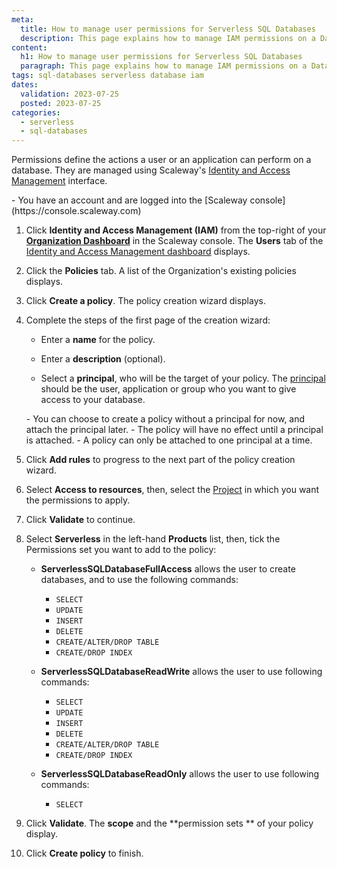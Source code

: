 ```yaml
---
meta:
  title: How to manage user permissions for Serverless SQL Databases
  description: This page explains how to manage IAM permissions on a Database
content:
  h1: How to manage user permissions for Serverless SQL Databases
  paragraph: This page explains how to manage IAM permissions on a Database
tags: sql-databases serverless database iam
dates:
  validation: 2023-07-25
  posted: 2023-07-25
categories:
  - serverless
  - sql-databases
---
```


Permissions define the actions a user or an application can perform on a database. They are managed using Scaleway's [Identity and Access Management](/identity-and-access-management/iam/quickstart/) interface.

<Macro id="iam-requirements" />
 
<Message type="requirement">
  - You have an account and are logged into the [Scaleway console](https://console.scaleway.com)
</Message>


1. Click **Identity and Access Management (IAM)** from the top-right of your [**Organization Dashboard**](https://console.scaleway.com/organization) in the Scaleway console. The **Users** tab of the [Identity and Access Management dashboard](https://console.scaleway.com/iam/users) displays.

2. Click the **Policies** tab. A list of the Organization's existing policies displays.

3. Click **Create a policy**. The policy creation wizard displays.

4. Complete the steps of the first page of the creation wizard:

    - Enter a **name** for the policy.

    - Enter a **description** (optional).

    - Select a **principal**, who will be the target of your policy. The [principal](/identity-and-access-management/iam/concepts/#principal) should be the user, application or group who you want to give access to your database.

    <Message type="important">
      - You can choose to create a policy without a principal for now, and attach the principal later.
      - The policy will have no effect until a principal is attached.
      - A policy can only be attached to one principal at a time.
    </Message>

5. Click **Add rules** to progress to the next part of the policy creation wizard.

6. Select **Access to resources**, then, select the [Project](/identity-and-access-management/iam/concepts/#project) in which you want the permissions to apply.

7. Click **Validate** to continue.

8. Select **Serverless** in the left-hand **Products** list, then, tick the Permissions set you want to add to the policy:

    - **ServerlessSQLDatabaseFullAccess** allows the user to create databases, and to use the following commands:

        - `SELECT`
        - `UPDATE`
        - `INSERT`
        - `DELETE`
        - `CREATE/ALTER/DROP TABLE`
        - `CREATE/DROP INDEX`

    - **ServerlessSQLDatabaseReadWrite** allows the user to use following commands: 
    
        - `SELECT`
        - `UPDATE`
        - `INSERT`
        - `DELETE`
        - `CREATE/ALTER/DROP TABLE`
        - `CREATE/DROP INDEX`

    - **ServerlessSQLDatabaseReadOnly** allows the user to use following commands:

        - `SELECT`

9. Click **Validate**. The **scope** and the **permission sets ** of your policy display.


11. Click **Create policy** to finish.
